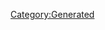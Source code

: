 {{Texts/Music
 |ID=131
 |MusicName=ワルキューレはあきらめない
 |OfficialName=ワルキューレはあきらめない
 |VocalName=ワルキューレ　美雲ΔJUNNA フレイアΔ鈴木みのり カナメΔ安野希世乃 レイナΔ東山奈央 マキナΔ西田望見
 |VocalNameLF=ワルキューレ　美雲ΔJUNNA　フレイアΔ鈴木みのり<br/>カナメΔ安野希世乃　レイナΔ東山奈央　マキナΔ西田望見
 |Description=作品：劇場版マクロスΔ 絶対LIVE!!!!!!<br/><br/>歌手：ワルキューレ<br/>　　　美雲ΔJUNNA　フレイアΔ鈴木みのり<br/>　　　カナメΔ安野希世乃　レイナΔ東山奈央<br/>　　　マキナΔ西田望見<br/><br/>作詞：唐沢美帆<br/>作曲：加藤裕介
 |BuyURL=https://recochoku.jp/song/S1012579860/single?ds=1018736694
 |StoryDesc=
 |StoryTitle=
 |BannerId=0
 |AnmStoreURL=
}}
[[Category:Generated]]

